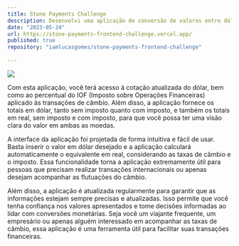 ```yaml
---
title: Stone Payments Challenge
description: Desenvolvi uma aplicação de conversão de valores entre dólar e real, que oferece uma maneira rápida e conveniente de obter informações atualizadas sobre as taxas de câmbio e calcular o valor equivalente em ambas as moedas.
date: "2023-05-24"
url: https://stone-payments-frontend-challenge.vercel.app/
published: true
repository: "iamlucasgomes/stone-payments-frontend-challenge"
  
---
```



 [![](/stone.png)](https://stone-payments-frontend-challenge.vercel.app/) 

Com esta aplicação, você terá acesso à cotação atualizada do dólar, bem como ao percentual do IOF (Imposto sobre Operações Financeiras) aplicado às transações de câmbio. Além disso, a aplicação fornece os totais em dólar, tanto sem imposto quanto com imposto, e também os totais em real, sem imposto e com imposto, para que você possa ter uma visão clara do valor em ambas as moedas.

A interface da aplicação foi projetada de forma intuitiva e fácil de usar. Basta inserir o valor em dólar desejado e a aplicação calculará automaticamente o equivalente em real, considerando as taxas de câmbio e o imposto. Essa funcionalidade torna a aplicação extremamente útil para pessoas que precisam realizar transações internacionais ou apenas desejam acompanhar as flutuações do câmbio.

Além disso, a aplicação é atualizada regularmente para garantir que as informações estejam sempre precisas e atualizadas. Isso permite que você tenha confiança nos valores apresentados e tome decisões informadas ao lidar com conversões monetárias.
Seja você um viajante frequente, um empresário ou apenas alguém interessado em acompanhar as taxas de câmbio, essa aplicação é uma ferramenta útil para facilitar suas transações financeiras.